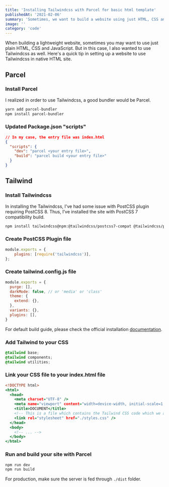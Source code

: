 ```yaml
---
title: 'Installing Tailwindcss with Parcel for basic html template'
publishedAt: '2021-02-06'
summary: 'Sometimes, we want to build a website using just HTML, CSS and JavaScript. But what if, you want to use Tailwindcss as well..?'
image: ''
category: 'code'
---
```


When building a lightweight website, sometimes you may want to use just plain HTML, CSS and JavaScript. But in this case, I also wanted to use Tailwindcss as well. Here's a quick tip in setting up a website to use Tailwindcss in native HTML site.

## Parcel

### Install Parcel

I realized in order to use Tailwindcss, a good bundler would be Parcel.

```bash
yarn add parcel-bundler
npm install parcel-bundler
```

### Updated Package.json "scripts"

```json:package.json
// In my case, the entry file was index.html
{
  "scripts": {
    "dev": "parcel <your entry file>",
    "build": "parcel build <your entry file>"
  }
}
```

## Tailwind

### Install Tailwindcss

In installing the Tailwindcss, I've had some issue with PostCSS plugin requiring PostCSS 8. Thus, I've installed the site with PostCSS 7 compatibility build.

```bash
npm install tailwindcss@npm:@tailwindcss/postcss7-compat @tailwindcss/postcss7-compat postcss@^7 autoprefixer@^9
```

### Create PostCSS Plugin file

```js:postcss.config.js
module.exports = {
    plugins: [require('tailwindcss')],
};
```

### Create tailwind.config.js file

```js:tailwind.config.js
module.exports = {
  purge: [],
  darkMode: false, // or 'media' or 'class'
  theme: {
    extend: {},
  },
  variants: {},
  plugins: [],
}
```

For default build guide, please check the official installation [documentation](https://tailwindcss.com/docs/installation).

### Add Tailwind to your CSS

```css
@tailwind base;
@tailwind components;
@tailwind utilities;
```

### Link your CSS file to your index.html file

```html:index.html
<!DOCTYPE html>
<html>
  <head>
    <meta charset="UTF-8" />
    <meta name="viewport" content="width=device-width, initial-scale=1.0" />
    <title>DOCUMENT</title>
    <!-- This is a file which contains the Tailwind CSS code which we added in previous set -->
    <link rel="stylesheet" href="./styles.css" />
  </head>
  <body>
    <!-- ... -->
  </body>
</html>
```

### Run and build your site with Parcel

```bash
npm run dev
npm run build
```

For production, make sure the server is fed through `./dist` folder.
